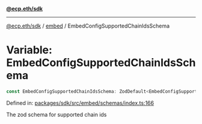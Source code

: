[**@ecp.eth/sdk**](../../index.mdx)

***

[@ecp.eth/sdk](/sdk-reference/index.mdx) / [embed](/sdk-reference/embed/index.mdx) / EmbedConfigSupportedChainIdsSchema

# Variable: EmbedConfigSupportedChainIdsSchema

```ts
const EmbedConfigSupportedChainIdsSchema: ZodDefault<EmbedConfigSupportedChainIdsSchemaType>;
```

Defined in: [packages/sdk/src/embed/schemas/index.ts:166](https://github.com/ecp-eth/comments-monorepo/blob/main/packages/sdk/src/embed/schemas/index.ts#L166)

The zod schema for supported chain ids
